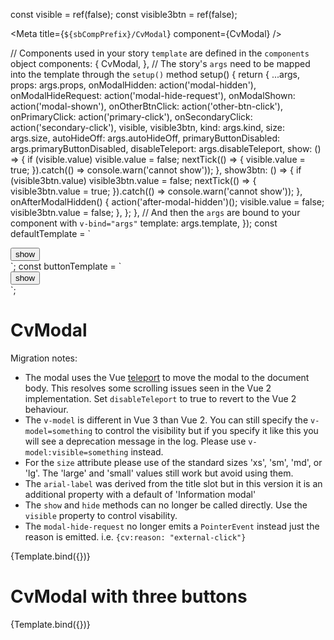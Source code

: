 const visible = ref(false);
const visible3btn = ref(false);

<Meta title={`${sbCompPrefix}/CvModal`} component={CvModal} />

  // Components used in your story `template` are defined in the `components` object
  components: {
    CvModal,
  },
  // The story's `args` need to be mapped into the template through the `setup()` method
  setup() {
    return {
      ...args,
      props: args.props,
      onModalHidden: action('modal-hidden'),
      onModalHideRequest: action('modal-hide-request'),
      onModalShown: action('modal-shown'),
      onOtherBtnClick: action('other-btn-click'),
      onPrimaryClick: action('primary-click'),
      onSecondaryClick: action('secondary-click'),
      visible,
      visible3btn,
      kind: args.kind,
      size: args.size,
      autoHideOff: args.autoHideOff,
      primaryButtonDisabled: args.primaryButtonDisabled,
      disableTeleport: args.disableTeleport,
      show: () => {
        if (visible.value) visible.value = false;
        nextTick(() => {
          visible.value = true;
        }).catch(() => console.warn('cannot show'));
      },
      show3btn: () => {
        if (visible3btn.value) visible3btn.value = false;
        nextTick(() => {
          visible3btn.value = true;
        }).catch(() => console.warn('cannot show'));
      },
      onAfterModalHidden() {
        action('after-modal-hidden')();
        visible.value = false;
        visible3btn.value = false;
      },
    };
  },
  // And then the `args` are bound to your component with `v-bind="args"`
  template: args.template,
});
const defaultTemplate = `
<div>
<cv-modal v-bind="props"
  :visible="visible"
  :kind="kind"
  :size="size"
  :autoHideOff="autoHideOff"
  :primaryButtonDisabled="primaryButtonDisabled"
  :disableTeleport="disableTeleport"
  @after-modal-hidden="onAfterModalHidden"
  @modal-hidden="onModalHidden"
  @modal-hide-request="onModalHideRequest"
  @modal-shown="onModalShown"
  @other-btn-click="onOtherBtnClick"
  @primary-click="onPrimaryClick"
  @secondary-click="onSecondaryClick">
  <template v-slot:label>Label of modal</template>
  <template v-slot:title>Title of modal</template>
  <template v-slot:content><p>Space: the final frontier. These are the voyages of the starship Enterprise. Its five-year mission: to explore strange new worlds; to seek out new life and new civilizations; to boldly go where no one has gone before!</p></template>
</cv-modal>
<!-- The show function sets the visible property to true  -->
<button @click="show">show</button>
</div>
`;
const buttonTemplate = `
<div>
<cv-modal v-bind="props"
  :visible="visible3btn"
  :kind="kind"
  :size="size"
  :autoHideOff="autoHideOff"
  :primaryButtonDisabled="primaryButtonDisabled"
  :disableTeleport="disableTeleport"
  @after-modal-hidden="onAfterModalHidden"
  @modal-hidden="onModalHidden"
  @modal-hide-request="onModalHideRequest"
  @modal-shown="onModalShown"
  @other-btn-click="onOtherBtnClick"
  @primary-click="onPrimaryClick"
  @secondary-click="onSecondaryClick">
  <template v-slot:label>Label of modal</template>
  <template v-slot:title>Title of modal</template>
  <template v-slot:content>
  <p>The term 'shields' first appears in the Star Trek episode "Balance of Terror", in which they were deployed, albeit to little effect, by a Federation outpost under attack from a Romulan Warbird. The first depicted use by a starship was in the Star Trek episode "Arena", in which the USS Enterprise raises its 'screens' after being attacked by an alien warship although the term 'shields' is not used in this episode. Shields are not mentioned during the earlier seasons of the Star Trek: Enterprise series, starships instead using "polarized hull plating" to make their hull more resistant to damage.</p>
  <br />
  <p>Like most technologies in the Star Trek fictional universe, the exact operation of shield technology is never precisely described. Characters discuss its existence and manipulation, while only superficially describing its exact physics, which result in a field being projected around a ship or other body, deflecting or dispersing projectiles and energy weapons. Shields are not shown unless struck, and are then often shown briefly for dramatic effect as a translucent bubble of energy.</p>
  <br />
  <p>Shields are said to be made of a screen of gravitons that can deflect beam and projectile weaponry.</p>
  <br />
  <p>https://en.wikipedia.org/wiki/Shields_(Star_Trek)</p>
  </template>
  <template v-slot:other-button>other</template>
  <template v-slot:secondary-button>secondary</template>
  <template v-slot:primary-button>primary</template>
</cv-modal>
<!-- The show function sets the visible property to true  -->
<button @click="show3btn">show</button>
</div>
`;

# CvModal

Migration notes:

- The modal uses the Vue [teleport](https://vuejs.org/guide/built-ins/teleport.html#basic-usage) to move the modal to the document body. This resolves some scrolling issues seen in the Vue 2 implementation.
  Set `disableTeleport` to true to revert to the Vue 2 behaviour.
- The `v-model` is different in Vue 3 than Vue 2. You can still specify the `v-model=something` to control the visibility but
  if you specify it like this you will see a deprecation message in the log. Please use `v-model:visible=something` instead.
- For the `size` attribute please use of the standard sizes 'xs', 'sm', 'md', or 'lg'. The 'large' and 'small' values still
  work but avoid using them.
- The `arial-label` was derived from the title slot but in this version it is an additional property with a default of 'Information modal'
- The `show` and `hide` methods can no longer be called directly. Use the `visible` property to control visability.
- The `modal-hide-request` no longer emits a `PointerEvent` instead just the reason is emitted. i.e. `{cv:reason: "external-click"}`

<Canvas>
  <Story
    name="Default"
    parameters={{
      controls: {
        exclude: [
          'props',
          'default',
          'template',
          'content',
          'label',
          'other-button',
          'primary-button',
          'secondary-button',
          'title',
          'after-modal-hidden',
          'modal-hidden',
          'modal-hide-request',
          'modal-shown',
          'other-btn-click',
          'primary-click',
          'secondary-click',
          'update:modelValue',
          'update:visible',
          'modelValue',
          'visible',
          'onOtherBtnClick',
          'onPrimaryClick',
          'onSecondaryClick',
        ],
      },
      docs: { source: { code: defaultTemplate } },
    }}
    args={{
      template: defaultTemplate,
      props: {
        modelValue: undefined,
      },
    }}
    argTypes={{
      kind: { control: 'select', default: '', options: ['', 'danger'] },
      size: {
        control: 'select',
        default: 'md',
        options: ['xs', 'sm', 'md', 'lg'],
      },
    }}
  >
    {Template.bind({})}
  </Story>
</Canvas>

# CvModal with three buttons

<Canvas>
  <Story
    name="Three buttons"
    parameters={{
      controls: {
        exclude: [
          'props',
          'default',
          'template',
          'content',
          'label',
          'other-button',
          'primary-button',
          'secondary-button',
          'title',
          'after-modal-hidden',
          'modal-hidden',
          'modal-hide-request',
          'modal-shown',
          'other-btn-click',
          'primary-click',
          'secondary-click',
          'update:modelValue',
          'update:visible',
          'modelValue',
          'visible',
          'onOtherBtnClick',
          'onPrimaryClick',
          'onSecondaryClick',
        ],
      },
      docs: { source: { code: buttonTemplate } },
    }}
    args={{
      template: buttonTemplate,
      props: {
        modelValue: undefined,
      },
    }}
    argTypes={{
      kind: { control: 'select', default: '', options: ['', 'danger'] },
      size: {
        control: 'select',
        default: 'md',
        options: ['xs', 'sm', 'md', 'lg'],
      },
    }}
  >
    {Template.bind({})}
  </Story>
</Canvas>
